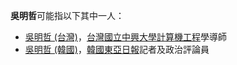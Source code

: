 '''吳明哲'''可能指以下其中一人：
* [[吳明哲_(台灣)|吳明哲 (台灣)]]，[[台灣|台灣]][[國立中興大學|國立中興大學]][[計算機工程|計算機工程]]學導師
* [[吳明哲_(韓國)|吳明哲 (韓國)]]，[[韓國|韓國]][[東亞日報|東亞日報]]記者及政治評論員

{{disambig|W|Cat=三字吴姓人名消歧义}}